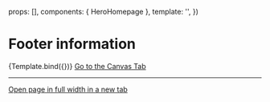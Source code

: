 
<Meta title="Sections/Hero/HeroHomepage" component={HeroHomepage} />

  props: [],
  components: { HeroHomepage },
  template: '<HeroHomepage />',
})

# Footer information

<Canvas>
  <Story name="Example">{Template.bind({})}</Story>
</Canvas>

<ArgsTable story="Example" />

<a href="?path=/story/sections-hero-herohomepage--example">
  Go to the Canvas Tab
</a>

---

<a href="?id=sections-hero-herohomepage--example" target="_blank">
  Open page in full width in a new tab
</a>
